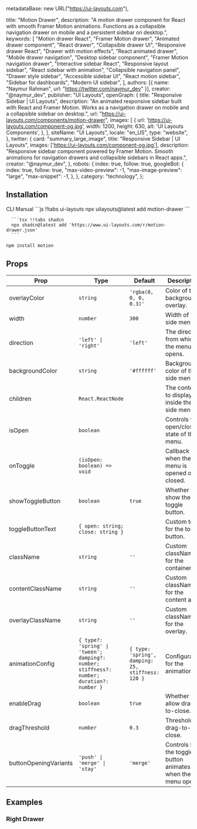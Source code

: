   metadataBase: new URL("https://ui-layouts.com"),

  title: "Motion Drawer",
  description:
    "A motion drawer component for React with smooth Framer Motion animations. Functions as a collapsible navigation drawer on mobile and a persistent sidebar on desktop.",
  keywords: [
    "Motion drawer React",
    "Framer Motion drawer",
    "Animated drawer component",
    "React drawer",
    "Collapsible drawer UI",
    "Responsive drawer React",
    "Drawer with motion effects",
    "React animated drawer",
    "Mobile drawer navigation",
    "Desktop sidebar component",
    "Framer Motion navigation drawer",
    "Interactive sidebar React",
    "Responsive layout sidebar",
    "React sidebar with animation",
    "Collapsible navigation panel",
    "Drawer style sidebar",
    "Accessible sidebar UI",
    "React motion sidebar",
    "Sidebar for dashboards",
    "Modern UI sidebar",
  ],
  authors: [{ name: "Naymur Rahman", url: "https://twitter.com/naymur_dev" }],
  creator: "@naymur_dev",
  publisher: "UI Layouts",
  openGraph: {
    title: "Responsive Sidebar | UI Layouts",
    description:
      "An animated responsive sidebar built with React and Framer Motion. Works as a navigation drawer on mobile and a collapsible sidebar on desktop.",
    url: "https://ui-layouts.com/components/motion-drawer",
    images: [
      {
        url: 'https://ui-layouts.com/component-og.jpg',
        width: 1200,
        height: 630,
        alt: 'UI Layouts Components',
      },
    ],
    siteName: "UI Layouts",
    locale: "en_US",
    type: "website",
  },
  twitter: {
    card: "summary_large_image",
    title: "Responsive Sidebar | UI Layouts",
    images: ['https://ui-layouts.com/component-og.jpg'],
    description:
      "Responsive sidebar component powered by Framer Motion. Smooth animations for navigation drawers and collapsible sidebars in React apps.",
    creator: "@naymur_dev",
  },
  robots: {
    index: true,
    follow: true,
    googleBot: {
      index: true,
      follow: true,
      "max-video-preview": -1,
      "max-image-preview": "large",
      "max-snippet": -1,
    },
  },
  category: "technology",
};

<ComponentCodePreview name='motion-drawer-default' hasReTrigger responsive />

## Installation

<Tabs defaultValue="cli">

  <TabsList className='border-b w-full bg-white justify-start dark:bg-neutral-800 h-11'>
    <TabsTrigger value="cli">CLI</TabsTrigger>
    <TabsTrigger value="manual">Manual</TabsTrigger>
  </TabsList>

  <TabsContent value="cli">
   <CodeWithTabs>
      ```js !!tabs ui-layouts
      npx uilayouts@latest add motion-drawer
      ```

      ```tsx !!tabs shadcn
      npx shadcn@latest add 'https://www.ui-layouts.com/r/motion-drawer.json'
      ```
   </CodeWithTabs>
  </TabsContent>


<TabsContent value="manual" manualType>

```bash
npm install motion
```

<CodeSnippets name="motion-drawer" />

</TabsContent>
</Tabs>

## Props

| Prop                  | Type                                      | Default                       | Description                                                        |
| --------------------- | ----------------------------------------- | ----------------------------- | ------------------------------------------------------------------ |
| overlayColor          | `string`                                  | `'rgba(0, 0, 0, 0.3)'`        | Color of the background overlay.                                   |
| width                 | `number`                                  | `300`                         | Width of the side menu.                                            |
| direction             | `'left' \| 'right'`                       | `'left'`                      | The direction from which the menu opens.                           |
| backgroundColor       | `string`                                  | `'#ffffff'`                   | Background color of the side menu.                                 |
| children              | `React.ReactNode`                         |                               | The content to display inside the side menu.                       |
| isOpen                | `boolean`                                 |                               | Controls the open/closed state of the menu.                        |
| onToggle              | `(isOpen: boolean) => void`               |                               | Callback when the menu is opened or closed.                        |
| showToggleButton      | `boolean`                                 | `true`                        | Whether to show the toggle button.                                 |
| toggleButtonText      | `{ open: string; close: string }`         |                               | Custom text for the toggle button.                                 |
| className             | `string`                                  | `''`                          | Custom className for the container.                                |
| contentClassName      | `string`                                  | `''`                          | Custom className for the content area.                             |
| overlayClassName      | `string`                                  | `''`                          | Custom className for the overlay.                                  |
| animationConfig       | `{ type?: 'spring' \| 'tween'; damping?: number; stiffness?: number; duration?: number }` | `{ type: 'spring', damping: 25, stiffness: 120 }` | Configuration for the animation.                                   |
| enableDrag            | `boolean`                                 | `true`                        | Whether to allow drag-to-close.                                    |
| dragThreshold         | `number`                                  | `0.3`                         | Threshold for drag-to-close.                                       |
| buttonOpeningVariants | `'push' \| 'merge' \| 'stay'`             | `'merge'`                     | Controls how the toggle button animates when the menu opens.        |


## Examples

### Right Drawer 

<ComponentCodePreview name='right-motion-drawer' hasReTrigger responsive />
